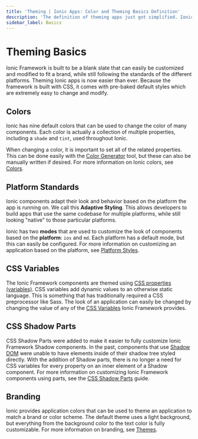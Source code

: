 ```yaml
---
title: 'Theming | Ionic Apps: Color and Theming Basics Definition'
description: 'The definition of theming apps just got simplified. Ionic Framework is built with pre-baked styles and colors which are extremely easy to change and modify.'
sidebar_label: Basics
---
```



# Theming Basics

Ionic Framework is built to be a blank slate that can easily be customized and modified to fit a brand, while still following the standards of the different platforms. Theming Ionic apps is now easier than ever. Because the framework is built with CSS, it comes with pre-baked default styles which are extremely easy to change and modify.

## Colors

Ionic has nine default colors that can be used to change the color of many components. Each color is actually a collection of multiple properties, including a `shade` and `tint`, used throughout Ionic.

When changing a color, it is important to set all of the related properties. This can be done easily with the [Color Generator](color-generator) tool, but these can also be manually written if desired. For more information on Ionic colors, see [Colors](colors).

<ColorAccordion />

## Platform Standards

Ionic components adapt their look and behavior based on the platform the app is running on. We call this <strong>Adaptive Styling</strong>. This allows developers to build apps that use the same codebase for multiple platforms, while still looking "native" to those particular platforms.

Ionic has two **modes** that are used to customize the look of components based on the **platform**: `ios` and `md`. Each platform has a default mode, but this can easily be configured. For more information on customizing an application based on the platform, see [Platform Styles](platform-styles).

## CSS Variables

The Ionic Framework components are themed using <a href="https://developer.mozilla.org/en-US/docs/Web/CSS/Using_CSS_variables" target="_blank" rel="noopener noreferrer">CSS properties (variables)</a>. CSS variables add dynamic values to an otherwise static language. This is something that has traditionally required a CSS preprocessor like Sass. The look of an application can easily be changed by changing the value of any of the [CSS Variables](css-variables) Ionic Framework provides.

## CSS Shadow Parts

CSS Shadow Parts were added to make it easier to fully customize Ionic Framework Shadow components. In the past, components that use <a href="https://developer.mozilla.org/en-US/docs/Web/Web_Components/Using_shadow_DOM" target="_blank" rel="noopener noreferrer">Shadow DOM</a> were unable to have elements inside of their shadow tree styled directly. With the addition of Shadow parts, there is no longer a need for CSS variables for every property on an inner element of a Shadow component. For more information on customizing Ionic Framework components using parts, see the [CSS Shadow Parts](css-shadow-parts) guide.

## Branding

Ionic provides application colors that can be used to theme an application to match a brand or color scheme. The default theme uses a light background, but everything from the background color to the text color is fully customizable. For more information on branding, see [Themes](themes).
